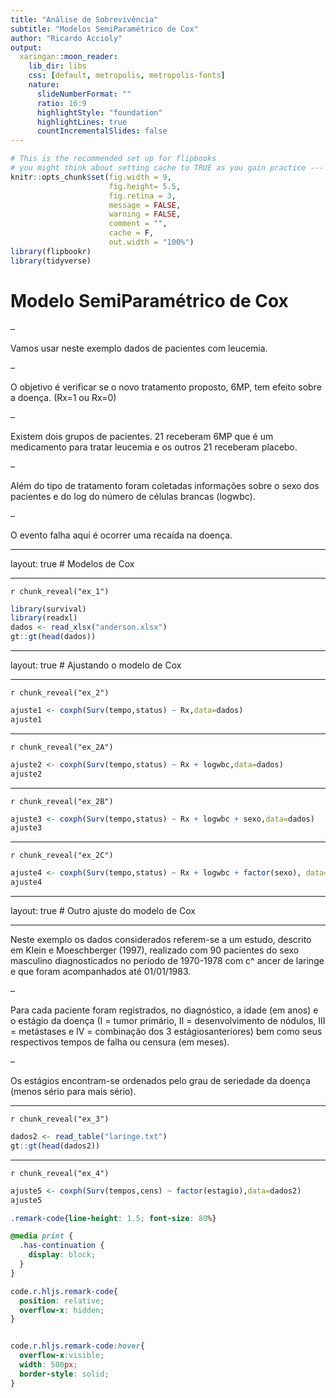 ```yaml
---
title: "Análise de Sobrevivência"
subtitle: "Modelos SemiParamétrico de Cox"
author: "Ricardo Accioly"
output:
  xaringan::moon_reader:
    lib_dir: libs
    css: [default, metropolis, metropolis-fonts]
    nature:
      slideNumberFormat: ""
      ratio: 16:9
      highlightStyle: "foundation"
      highlightLines: true
      countIncrementalSlides: false
---
```



```r
# This is the recommended set up for flipbooks
# you might think about setting cache to TRUE as you gain practice --- building flipbooks from scratch can be time consuming
knitr::opts_chunk$set(fig.width = 9, 
                      fig.height= 5.5,  
                      fig.retina = 3, 
                      message = FALSE, 
                      warning = FALSE, 
                      comment = "", 
                      cache = F, 
                      out.width = "100%")
library(flipbookr)
library(tidyverse)
```


# Modelo SemiParamétrico de Cox

--


Vamos usar neste exemplo dados de pacientes com leucemia.

--

O objetivo é verificar se o novo tratamento proposto, 6MP, tem efeito sobre a doença. (Rx=1 ou Rx=0)  

--

Existem dois grupos de pacientes. 21 receberam 6MP que é um medicamento para tratar leucemia e os outros 21 receberam placebo. 

--

Além do tipo de tratamento foram coletadas informações sobre o sexo dos pacientes e do log do número de células brancas (logwbc).

--

O evento falha aqui é ocorrer uma recaída na doença.

---

layout: true
# Modelos de Cox


---

`r chunk_reveal("ex_1")`

```r
library(survival)
library(readxl)
dados <- read_xlsx("anderson.xlsx")
gt::gt(head(dados))
```

---

layout: true
# Ajustando o modelo de Cox 

---

`r chunk_reveal("ex_2")`

```r
ajuste1 <- coxph(Surv(tempo,status) ~ Rx,data=dados)
ajuste1
```

---

`r chunk_reveal("ex_2A")`

```r
ajuste2 <- coxph(Surv(tempo,status) ~ Rx + logwbc,data=dados)
ajuste2
```

---

`r chunk_reveal("ex_2B")`

```r
ajuste3 <- coxph(Surv(tempo,status) ~ Rx + logwbc + sexo,data=dados)
ajuste3
```

---

`r chunk_reveal("ex_2C")`

```r
ajuste4 <- coxph(Surv(tempo,status) ~ Rx + logwbc + factor(sexo), data=dados)
ajuste4
```

---

layout: true
# Outro ajuste do modelo de Cox 

---

Neste exemplo os dados considerados referem-se a um estudo, descrito em Klein e Moeschberger (1997), realizado com 90 pacientes do sexo masculino diagnosticados no período de 1970-1978 com c^ ancer de laringe e que foram acompanhados até 01/01/1983. 

--

Para cada paciente foram registrados, no diagnóstico, a idade (em anos)
e o estágio da doença (I = tumor primário, II = desenvolvimento de nódulos, III = metástases e IV = combinação dos 3 estágiosanteriores) bem como seus respectivos tempos de falha ou censura (em meses). 

--

Os estágios encontram-se ordenados pelo grau de seriedade da doença (menos sério para mais sério).

---

`r chunk_reveal("ex_3")`

```r
dados2 <- read_table("laringe.txt")
gt::gt(head(dados2))
```

---

`r chunk_reveal("ex_4")`

```r
ajuste5 <- coxph(Surv(tempos,cens) ~ factor(estagio),data=dados2)
ajuste5
```


<!-- adjust font size in this css code chunk, currently 80 -->

```css
.remark-code{line-height: 1.5; font-size: 80%}

@media print {
  .has-continuation {
    display: block;
  }
}

code.r.hljs.remark-code{
  position: relative;
  overflow-x: hidden;
}


code.r.hljs.remark-code:hover{
  overflow-x:visible;
  width: 500px;
  border-style: solid;
}
```



